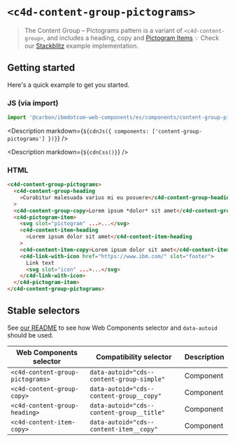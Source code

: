 
# `<c4d-content-group-pictograms>`

> The Content Group – Pictograms pattern is a variant of `<c4d-content-group>`,
> and includes a heading, copy and
> [Pictogram Items](http://www.ibm.com/standards/carbon/web-components/?path=/story/components-pictogram-item--default)
> 💡 Check our
> [Stackblitz](https://stackblitz.com/github/carbon-design-system/carbon-for-ibm-dotcom/tree/main/packages/web-components/examples/stackblitz/components/content-group-pictograms)
> example implementation.

## Getting started

Here's a quick example to get you started.

### JS (via import)

```javascript
import '@carbon/ibmdotcom-web-components/es/components/content-group-pictograms/index.js';
```

<Description
  markdown={`${cdnJs({ components: ['content-group-pictograms'] })}`}
/>

<Description markdown={`${cdnCss()}`} />

### HTML

```html
<c4d-content-group-pictograms>
  <c4d-content-group-heading
    >Curabitur malesuada varius mi eu posuere</c4d-content-group-heading
  >
  <c4d-content-group-copy>Lorem ipsum *dolor* sit amet</c4d-content-group-copy>
  <c4d-pictogram-item>
    <svg slot="pictogram" ...>...</svg>
    <c4d-content-item-heading
      >Lorem ipsum dolor sit amet</c4d-content-item-heading
    >
    <c4d-content-item-copy>Lorem ipsum dolor sit amet</c4d-content-item-copy>
    <c4d-link-with-icon href="https://www.ibm.com/" slot="footer">
      Link text
      <svg slot="icon" ...>...</svg>
    </c4d-link-with-icon>
  </c4d-pictogram-item>
</c4d-content-group-pictograms>
```

## Stable selectors

See
[our README](https://github.com/carbon-design-system/carbon-for-ibm-dotcom/tree/main/packages/web-components#stable-selectors-for-analytics-and-integratione2e-testing-in-web-components)
to see how Web Components selector and `data-autoid` should be used.

| Web Components selector          | Compatibility selector                    | Description |
| -------------------------------- | ----------------------------------------- | ----------- |
| `<c4d-content-group-pictograms>` | `data-autoid="cds--content-group-simple"` | Component   |
| `<c4d-content-group-copy>`       | `data-autoid="cds--content-group__copy"`  | Component   |
| `<c4d-content-group-heading>`    | `data-autoid="cds--content-group__title"` | Component   |
| `<c4d-content-item-copy>`        | `data-autoid="cds--content-item__copy"`   | Component   |

<Description markdown={contributing} />
